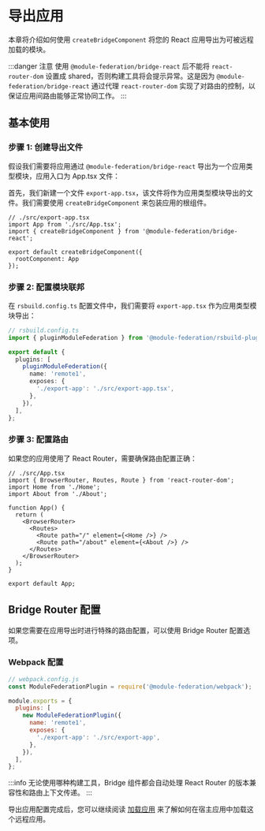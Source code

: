 # 导出应用

本章将介绍如何使用 `createBridgeComponent` 将您的 React 应用导出为可被远程加载的模块。

:::danger 注意
使用 `@module-federation/bridge-react` 后不能将 `react-router-dom` 设置成 shared，否则构建工具将会提示异常。这是因为 `@module-federation/bridge-react` 通过代理 `react-router-dom` 实现了对路由的控制，以保证应用间路由能够正常协同工作。
:::

## 基本使用

### 步骤 1: 创建导出文件

假设我们需要将应用通过 `@module-federation/bridge-react` 导出为一个应用类型模块，应用入口为 App.tsx 文件：

首先，我们新建一个文件 `export-app.tsx`，该文件将作为应用类型模块导出的文件。我们需要使用 `createBridgeComponent` 来包装应用的根组件。

```tsx
// ./src/export-app.tsx
import App from './src/App.tsx';
import { createBridgeComponent } from '@module-federation/bridge-react';

export default createBridgeComponent({
  rootComponent: App
});
```

### 步骤 2: 配置模块联邦

在 `rsbuild.config.ts` 配置文件中，我们需要将 `export-app.tsx` 作为应用类型模块导出：

```ts
// rsbuild.config.ts
import { pluginModuleFederation } from '@module-federation/rsbuild-plugin';

export default {
  plugins: [
    pluginModuleFederation({
      name: 'remote1',
      exposes: {
        './export-app': './src/export-app.tsx',
      },
    }),
  ],
};
```

### 步骤 3: 配置路由

如果您的应用使用了 React Router，需要确保路由配置正确：

```tsx
// ./src/App.tsx
import { BrowserRouter, Routes, Route } from 'react-router-dom';
import Home from './Home';
import About from './About';

function App() {
  return (
    <BrowserRouter>
      <Routes>
        <Route path="/" element={<Home />} />
        <Route path="/about" element={<About />} />
      </Routes>
    </BrowserRouter>
  );
}

export default App;
```

## Bridge Router 配置

如果您需要在应用导出时进行特殊的路由配置，可以使用 Bridge Router 配置选项。

### Webpack 配置

```js
// webpack.config.js
const ModuleFederationPlugin = require('@module-federation/webpack');

module.exports = {
  plugins: [
    new ModuleFederationPlugin({
      name: 'remote1',
      exposes: {
        './export-app': './src/export-app',
      },
    }),
  ],
};
```

:::info
无论使用哪种构建工具，Bridge 组件都会自动处理 React Router 的版本兼容性和路由上下文传递。
:::

导出应用配置完成后，您可以继续阅读 [加载应用](./load-app) 来了解如何在宿主应用中加载这个远程应用。
